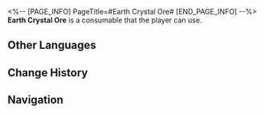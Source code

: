 <%-- [PAGE_INFO]
PageTitle=#Earth Crystal Ore#
[END_PAGE_INFO] --%>
{{Consumable Infobox
|id          = 408440
|image       = Item Earth Crystal Ore.png{{subst:void|<!--$UPLOAD:<<SpriteOutput/ItemFigures/408440.png>-<Item Earth Crystal Ore.png>-<Consumable Icons>>-->}}
|type        = Energy Regen Consumables
|rarity      = 2
|effect      = Upon use, immediately regenerates 30% of Max Energy for one designated ally.
|description = In the folk mythology of Amphoreus, this is a mineral extracted from the fissures of Georios' divine body. As a part of the Earth Titan, it still emanates a faint vitality, carrying the echoes of the divine. The Mountain Dwellers often polish it into various jewelry pieces as a tribute to the Earth Titan.
|effectType  = 
|effectType2 = 
|effectType3 = 
|recipe      = 
|source1     = [[Dromas Caravan (Wandering Merchant)]]
|source2     = 
|source3     = 
}}
{{Description|''"If you put your ear close, you can hear Georios' sighs..."''<br />''"I don't know. It sounds more like snoring to me."''}}
'''Earth Crystal Ore''' is a consumable that the player can use.

==Other Languages==
{{Other Languages
|en   = Earth Crystal Ore
|zhs  = 大地晶矿
|zht  = 大地晶礦
|ja   = 大地水晶の鉱石
|ko   = 대지의 수정 광석
|es   = Mineral de cristal terrestre
|fr   = Minerai de géocristal
|ru   = Геохрустальная руда
|th   = แร่ผลึกปฐพี
|vi   = Quặng Đại Địa
|de   = Erdkristall-Erz
|id   = Earth Crystal Ore
|pt   = Minério de Cristal da Terra
}}

==Change History==
{{Change History|3.0}}

==Navigation==
{{Consumable Navbox}}